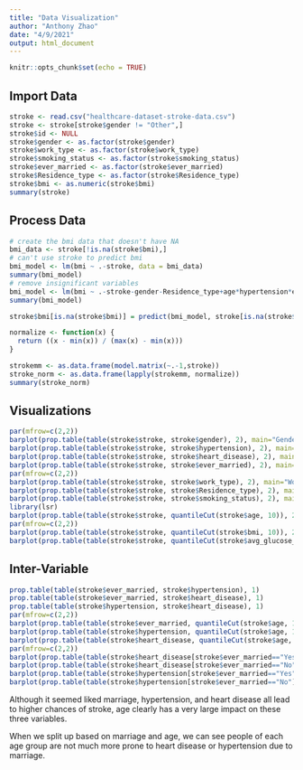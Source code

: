 ```yaml
---
title: "Data Visualization"
author: "Anthony Zhao"
date: "4/9/2021"
output: html_document
---
```


```r
knitr::opts_chunk$set(echo = TRUE)
```

## Import Data

```r
stroke <- read.csv("healthcare-dataset-stroke-data.csv")
stroke <- stroke[stroke$gender != "Other",]
stroke$id <- NULL
stroke$gender <- as.factor(stroke$gender)
stroke$work_type <- as.factor(stroke$work_type)
stroke$smoking_status <- as.factor(stroke$smoking_status)
stroke$ever_married <- as.factor(stroke$ever_married)
stroke$Residence_type <- as.factor(stroke$Residence_type)
stroke$bmi <- as.numeric(stroke$bmi)
summary(stroke)
```

## Process Data

```r
# create the bmi data that doesn't have NA
bmi_data <- stroke[!is.na(stroke$bmi),]
# can't use stroke to predict bmi
bmi_model <- lm(bmi ~ .-stroke, data = bmi_data)
summary(bmi_model)
# remove insignificant variables
bmi_model <- lm(bmi ~ .-stroke-gender-Residence_type+age*hypertension*ever_married-heart_disease, data = bmi_data)
summary(bmi_model)

stroke$bmi[is.na(stroke$bmi)] = predict(bmi_model, stroke[is.na(stroke$bmi),])

normalize <- function(x) {
  return ((x - min(x)) / (max(x) - min(x)))
}

strokemm <- as.data.frame(model.matrix(~.-1,stroke))
stroke_norm <- as.data.frame(lapply(strokemm, normalize))
summary(stroke_norm)
```

## Visualizations
```r
par(mfrow=c(2,2))
barplot(prop.table(table(stroke$stroke, stroke$gender), 2), main="Gender vs Stroke", xlab="Gender", col=c("darkblue","red"))
barplot(prop.table(table(stroke$stroke, stroke$hypertension), 2), main="Hypertension vs Stroke", xlab="Hypertension", col=c("darkblue","red"))
barplot(prop.table(table(stroke$stroke, stroke$heart_disease), 2), main="Heart Disease vs Stroke", xlab="Heart Disease", col=c("darkblue","red"))
barplot(prop.table(table(stroke$stroke, stroke$ever_married), 2), main="Marriage vs Stroke", xlab="Marriage", col=c("darkblue","red"))
par(mfrow=c(2,2))
barplot(prop.table(table(stroke$stroke, stroke$work_type), 2), main="Work vs Stroke", xlab="Work", col=c("darkblue","red"))
barplot(prop.table(table(stroke$stroke, stroke$Residence_type), 2), main="Residence vs Stroke", xlab="Residence Type", col=c("darkblue","red"))
barplot(prop.table(table(stroke$stroke, stroke$smoking_status), 2), main="Smoker vs Stroke", xlab="Smoking Status", col=c("darkblue","red"))
library(lsr)
barplot(prop.table(table(stroke$stroke, quantileCut(stroke$age, 10)), 2), main="Age vs Stroke", xlab="Age", col=c("darkblue","red"))
par(mfrow=c(2,2))
barplot(prop.table(table(stroke$stroke, quantileCut(stroke$bmi, 10)), 2), main="BMI vs Stroke", xlab="BMI", col=c("darkblue","red"))
barplot(prop.table(table(stroke$stroke, quantileCut(stroke$avg_glucose_level, 10)), 2), main="Glucose vs Stroke", xlab="Glucose Level", col=c("darkblue","red"))
```

## Inter-Variable
```r
prop.table(table(stroke$ever_married, stroke$hypertension), 1)
prop.table(table(stroke$ever_married, stroke$heart_disease), 1)
prop.table(table(stroke$hypertension, stroke$heart_disease), 1)
par(mfrow=c(2,2))
barplot(prop.table(table(stroke$ever_married, quantileCut(stroke$age, 10)), 2), main="Age vs Marriage", xlab="Age", col=c("darkblue","red"))
barplot(prop.table(table(stroke$hypertension, quantileCut(stroke$age, 10)), 2), main="Age vs Hypertension", xlab="Age", col=c("darkblue","red"))
barplot(prop.table(table(stroke$heart_disease, quantileCut(stroke$age, 10)), 2), main="Age vs Heart Disease", xlab="Age", col=c("darkblue","red"))
par(mfrow=c(2,2))
barplot(prop.table(table(stroke$heart_disease[stroke$ever_married=="Yes"], cut(stroke$age[stroke$ever_married=="Yes"], breaks = c(0,10,20,30,40,50,60,70,80,90))), 2), main="Age vs Heart Disease for Married", xlab="Age", col=c("darkblue","red"))
barplot(prop.table(table(stroke$heart_disease[stroke$ever_married=="No"], cut(stroke$age[stroke$ever_married=="No"], breaks = c(0,10,20,30,40,50,60,70,80,90))), 2), main="Age vs Heart Disease for Unmarried", xlab="Age", col=c("darkblue","red"))
barplot(prop.table(table(stroke$hypertension[stroke$ever_married=="Yes"], cut(stroke$age[stroke$ever_married=="Yes"], breaks = c(0,10,20,30,40,50,60,70,80,90))), 2), main="Age vs Hypertension for Married", xlab="Age", col=c("darkblue","red"))
barplot(prop.table(table(stroke$hypertension[stroke$ever_married=="No"], cut(stroke$age[stroke$ever_married=="No"], breaks = c(0,10,20,30,40,50,60,70,80,90))), 2), main="Age vs Hypertension for Unmarried", xlab="Age", col=c("darkblue","red"))

```

Although it seemed liked marriage, hypertension, and heart disease all lead to higher chances of stroke, age clearly has a very large impact on these three variables.

When we split up based on marriage and age, we can see people of each age group are not much more prone to heart disease or hypertension due to marriage.